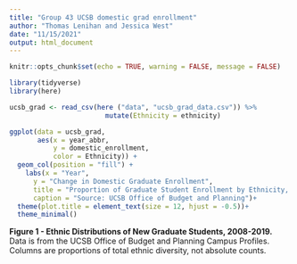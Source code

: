 ```yaml
---
title: "Group 43 UCSB domestic grad enrollment"
author: "Thomas Lenihan and Jessica West"
date: "11/15/2021"
output: html_document
---
```

```r
knitr::opts_chunk$set(echo = TRUE, warning = FALSE, message = FALSE)

library(tidyverse)
library(here)
```

```r
ucsb_grad <- read_csv(here ("data", "ucsb_grad_data.csv")) %>% 
                        mutate(Ethnicity = ethnicity)
```

```r
ggplot(data = ucsb_grad,
       aes(x = year_abbr,
           y = domestic_enrollment, 
           color = Ethnicity)) +
  geom_col(position = "fill") +
    labs(x = "Year",
      y = "Change in Domestic Graduate Enrollment",
      title = "Proportion of Graduate Student Enrollment by Ethnicity, 2008-2019",
      caption = "Source: UCSB Office of Budget and Planning")+
  theme(plot.title = element_text(size = 12, hjust = -0.5))+
  theme_minimal()
```

**Figure 1 - Ethnic Distributions of New Graduate Students, 2008-2019.** Data is from the UCSB Office of Budget and Planning Campus Profiles. Columns are proportions of total ethnic diversity, not absolute counts.